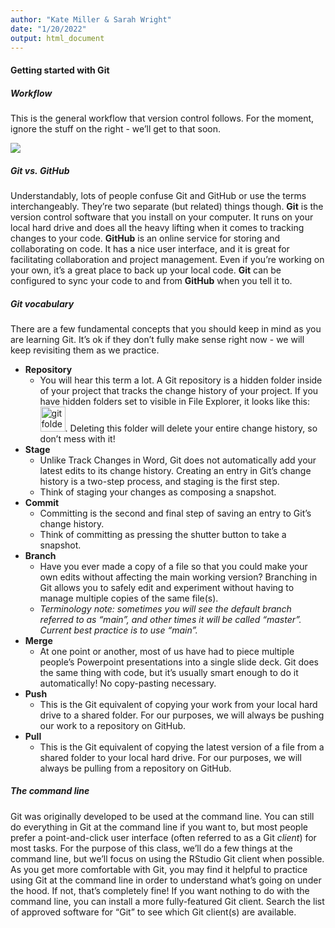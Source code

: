 ```yaml
---
author: "Kate Miller & Sarah Wright"
date: "1/20/2022"
output: html_document
---
```


#### Getting started with Git

##### Workflow

This is the general workflow that version control follows. For the moment, ignore the stuff on the right - we'll get to that soon.

![](images/VersionControlWorkflow.svg)

##### Git vs. GitHub

Understandably, lots of people confuse Git and GitHub or use the terms interchangeably. They're two separate (but related) things though. **Git** is the version control software that you install on your computer. It runs on your local hard drive and does all the heavy lifting when it comes to tracking changes to your code.  **GitHub** is an online service for storing and collaborating on code. It has a nice user interface, and it is great for facilitating collaboration and project management. Even if you're working on your own, it's a great place to back up your local code. **Git** can be configured to sync your code to and from **GitHub** when you tell it to.

##### Git vocabulary

There are a few fundamental concepts that you should keep in mind as you are learning Git. It's ok if they don't fully make sense right now - we will keep revisiting them as we practice.

  - **Repository**
    - You will hear this term a lot. A Git repository is a hidden folder inside of your project that tracks the change history of your project. If you have hidden folders set to visible in File Explorer, it looks like this: ![git folder](images/GitRepoFolder.PNG){width=40px}. Deleting this folder will delete your entire change history, so don't mess with it!
  - **Stage**
    - Unlike Track Changes in Word, Git does not automatically add your latest edits to its change history. Creating an entry in Git's change history is a two-step process, and staging is the first step.
    - Think of staging your changes as composing a snapshot.
  - **Commit**
    - Committing is the second and final step of saving an entry to Git's change history.
    - Think of committing as pressing the shutter button to take a snapshot.
  - **Branch**
    - Have you ever made a copy of a file so that you could make your own edits without affecting the main working version? Branching in Git allows you to safely edit and experiment without having to manage multiple copies of the same file(s).
    - *Terminology note: sometimes you will see the default branch referred to as "main", and other times it will be called "master". Current best practice is to use "main".*
  - **Merge**
    - At one point or another, most of us have had to piece multiple people's Powerpoint presentations into a single slide deck. Git does the same thing with code, but it's usually smart enough to do it automatically! No copy-pasting necessary.
  - **Push**
    - This is the Git equivalent of copying your work from your local hard drive to a shared folder. For our purposes, we will always be pushing our work to a repository on GitHub.
  - **Pull**
    - This is the Git equivalent of copying the latest version of a file from a shared folder to your local hard drive. For our purposes, we will always be pulling from a repository on GitHub.
    
##### The command line

Git was originally developed to be used at the command line. You can still do everything in Git at the command line if you want to, but most people prefer a point-and-click user interface (often referred to as a Git *client*) for most tasks. For the purpose of this class, we'll do a few things at the command line, but we'll focus on using the RStudio Git client when possible. As you get more comfortable with Git, you may find it helpful to practice using Git at the command line in order to understand what's going on under the hood. If not, that's completely fine! If you want nothing to do with the command line, you can install a more fully-featured Git client. Search the list of approved software for "Git" to see which Git client(s) are available.


